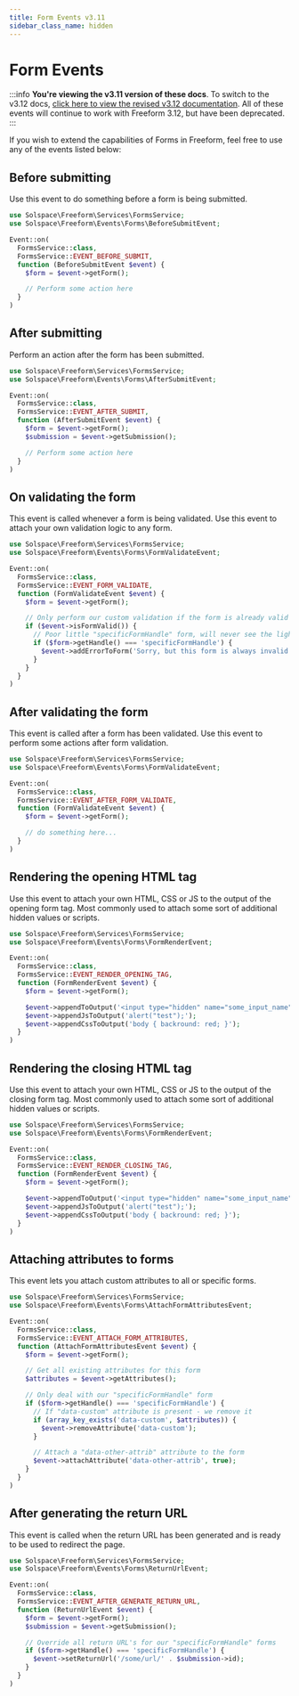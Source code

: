 ```yaml
---
title: Form Events v3.11
sidebar_class_name: hidden
---
```


# Form Events

:::info
**You're viewing the v3.11 version of these docs**. To switch to the v3.12 docs, [click here to view the revised v3.12 documentation](./form). All of these events will continue to work with Freeform 3.12, but have been deprecated.
:::

If you wish to extend the capabilities of Forms in Freeform, feel free to use any of the events listed below:

## Before submitting

Use this event to do something before a form is being submitted.

```php showLineNumbers
use Solspace\Freeform\Services\FormsService;
use Solspace\Freeform\Events\Forms\BeforeSubmitEvent;

Event::on(
  FormsService::class,
  FormsService::EVENT_BEFORE_SUBMIT,
  function (BeforeSubmitEvent $event) {
    $form = $event->getForm();

    // Perform some action here
  }
)
```

## After submitting

Perform an action after the form has been submitted.

```php showLineNumbers
use Solspace\Freeform\Services\FormsService;
use Solspace\Freeform\Events\Forms\AfterSubmitEvent;

Event::on(
  FormsService::class,
  FormsService::EVENT_AFTER_SUBMIT,
  function (AfterSubmitEvent $event) {
    $form = $event->getForm();
    $submission = $event->getSubmission();

    // Perform some action here
  }
)
```

## On validating the form

This event is called whenever a form is being validated. Use this event to attach your own validation logic to any form.

```php showLineNumbers
use Solspace\Freeform\Services\FormsService;
use Solspace\Freeform\Events\Forms\FormValidateEvent;

Event::on(
  FormsService::class,
  FormsService::EVENT_FORM_VALIDATE,
  function (FormValidateEvent $event) {
    $form = $event->getForm();

    // Only perform our custom validation if the form is already valid so far
    if ($event->isFormValid()) {
      // Poor little "specificFormHandle" form, will never see the light of day
      if ($form->getHandle() === 'specificFormHandle') {
        $event->addErrorToForm('Sorry, but this form is always invalid');
      }
    }
  }
)
```

## After validating the form

This event is called after a form has been validated. Use this event to perform some actions after form validation.

```php showLineNumbers
use Solspace\Freeform\Services\FormsService;
use Solspace\Freeform\Events\Forms\FormValidateEvent;

Event::on(
  FormsService::class,
  FormsService::EVENT_AFTER_FORM_VALIDATE,
  function (FormValidateEvent $event) {
    $form = $event->getForm();

    // do something here...
  }
)
```

## Rendering the opening HTML tag

Use this event to attach your own HTML, CSS or JS to the output of the opening form tag. Most commonly used to attach some sort of additional hidden values or scripts.

```php showLineNumbers
use Solspace\Freeform\Services\FormsService;
use Solspace\Freeform\Events\Forms\FormRenderEvent;

Event::on(
  FormsService::class,
  FormsService::EVENT_RENDER_OPENING_TAG,
  function (FormRenderEvent $event) {
    $form = $event->getForm();

    $event->appendToOutput('<input type="hidden" name="some_input_name" value="123" />');
    $event->appendJsToOutput('alert("test");');
    $event->appendCssToOutput('body { backround: red; }');
  }
)
```

## Rendering the closing HTML tag

Use this event to attach your own HTML, CSS or JS to the output of the closing form tag. Most commonly used to attach some sort of additional hidden values or scripts.

```php showLineNumbers
use Solspace\Freeform\Services\FormsService;
use Solspace\Freeform\Events\Forms\FormRenderEvent;

Event::on(
  FormsService::class,
  FormsService::EVENT_RENDER_CLOSING_TAG,
  function (FormRenderEvent $event) {
    $form = $event->getForm();

    $event->appendToOutput('<input type="hidden" name="some_input_name" value="123" />');
    $event->appendJsToOutput('alert("test");');
    $event->appendCssToOutput('body { backround: red; }');
  }
)
```

## Attaching attributes to forms

This event lets you attach custom attributes to all or specific forms.

```php showLineNumbers
use Solspace\Freeform\Services\FormsService;
use Solspace\Freeform\Events\Forms\AttachFormAttributesEvent;

Event::on(
  FormsService::class,
  FormsService::EVENT_ATTACH_FORM_ATTRIBUTES,
  function (AttachFormAttributesEvent $event) {
    $form = $event->getForm();

    // Get all existing attributes for this form
    $attributes = $event->getAttributes();

    // Only deal with our "specificFormHandle" form
    if ($form->getHandle() === 'specificFormHandle') {
      // If "data-custom" attribute is present - we remove it
      if (array_key_exists('data-custom', $attributes)) {
        $event->removeAttribute('data-custom');
      }

      // Attach a "data-other-attrib" attribute to the form
      $event->attachAttribute('data-other-attrib', true);
    }
  }
)
```

## After generating the return URL

This event is called when the return URL has been generated and is ready to be used to redirect the page.

```php showLineNumbers
use Solspace\Freeform\Services\FormsService;
use Solspace\Freeform\Events\Forms\ReturnUrlEvent;

Event::on(
  FormsService::class,
  FormsService::EVENT_AFTER_GENERATE_RETURN_URL,
  function (ReturnUrlEvent $event) {
    $form = $event->getForm();
    $submission = $event->getSubmission();

    // Override all return URL's for our "specificFormHandle" forms
    if ($form->getHandle() === 'specificFormHandle') {
      $event->setReturnUrl('/some/url/' . $submission->id);
    }
  }
)
```
